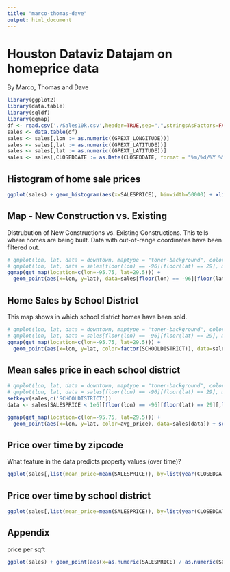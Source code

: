 ```yaml
---
title: "marco-thomas-dave"
output: html_document
---
```

# Houston Dataviz Datajam on homeprice data
By Marco, Thomas and Dave


```r
library(ggplot2)
library(data.table)
library(sqldf)
library(ggmap)
df <- read.csv('./Sales10k.csv',header=TRUE,sep=",",stringsAsFactors=FALSE)
sales <- data.table(df)
sales <- sales[,lon := as.numeric((GPEXT_LONGITUDE))]
sales <- sales[,lat := as.numeric((GPEXT_LATITUDE))]
sales <- sales[,lat := as.numeric((GPEXT_LATITUDE))]
sales <- sales[,CLOSEDDATE := as.Date(CLOSEDDATE, format = "%m/%d/%Y %M:%H")]
```

Histogram of home sale prices
---
```r
ggplot(sales) + geom_histogram(aes(x=SALESPRICE), binwidth=50000) + xlim(c(0,1e6)) + theme_classic()
```

Map - New Construction vs. Existing
---
Distrubution of New Constructions vs. Existing Constructions. This tells where
homes are being built. 
Data with out-of-range coordinates have been filtered out.
```r
# qmplot(lon, lat, data = downtown, maptype = "toner-background", color = I("red"))
# qmplot(lon, lat, data = sales[floor(lon) == -96][floor(lat) == 29], maptype = "toner-background", color = I("red"))
ggmap(get_map(location=c(lon=-95.75, lat=29.5))) + 
  geom_point(aes(x=lon, y=lat), data=sales[floor(lon) == -96][floor(lat) == 29]) + facet_grid(. ~ NEWCONSTRUCTION)
```


Home Sales by School District
---
This map shows in which school district homes have been sold.
```r
# qmplot(lon, lat, data = downtown, maptype = "toner-background", color = I("red"))
# qmplot(lon, lat, data = sales[floor(lon) == -96][floor(lat) == 29], maptype = "toner-background", color = I("red"))
ggmap(get_map(location=c(lon=-95.75, lat=29.5))) + 
  geom_point(aes(x=lon, y=lat, color=factor(SCHOOLDISTRICT)), data=sales[floor(lon) == -96][floor(lat) == 29])
```


Mean sales price in each school district
---
```r
# qmplot(lon, lat, data = downtown, maptype = "toner-background", color = I("red"))
# qmplot(lon, lat, data = sales[floor(lon) == -96][floor(lat) == 29], maptype = "toner-background", color = I("red"))
setkeyv(sales,c('SCHOOLDISTRICT'))
data <- sales[SALESPRICE < 1e6][floor(lon) == -96][floor(lat) == 29][,list(avg_price=mean(SALESPRICE)), by=SCHOOLDISTRICT]

ggmap(get_map(location=c(lon=-95.75, lat=29.5))) + 
  geom_point(aes(x=lon, y=lat, color=avg_price), data=sales[data]) + scale_color_continuous(low="red", high="blue") # + facet_grid(. ~ year(CLOSEDDATE))
```


Price over time by zipcode
---
What feature in the data predicts property values (over time)?

```r
ggplot(sales[,list(mean_price=mean(SALESPRICE)), by=list(year(CLOSEDDATE), ZIPCODE)]) + geom_line(aes(x=year, y=mean_price,color=factor(ZIPCODE),group=ZIPCODE)) + ylim(c(0, 300000))
```

Price over time by school district
---
```r
ggplot(sales[,list(mean_price=mean(SALESPRICE)), by=list(year(CLOSEDDATE),NEWCONSTRUCTION, SCHOOLDISTRICT)]) + geom_line(aes(x=year, y=mean_price,color=factor(SCHOOLDISTRICT),group=SCHOOLDISTRICT)) + ylim(c(0, 300000)) + facet_grid(NEWCONSTRUCTION ~ .)
```

Appendix
---
price per sqft
```r
ggplot(sales) + geom_point(aes(x=as.numeric(SALESPRICE) / as.numeric(SQFTBLDG), y=as.numeric(PRICESQFTSOLD) ))
```